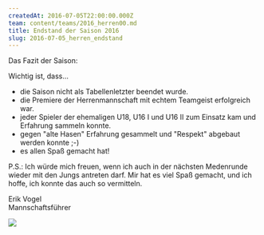 ```yaml
---
createdAt: 2016-07-05T22:00:00.000Z
team: content/teams/2016_herren00.md
title: Endstand der Saison 2016
slug: 2016-07-05_herren_endstand
---
```

Das Fazit der Saison:

Wichtig ist, dass...

- die Saison nicht als Tabellenletzter beendet wurde.
- die Premiere der Herrenmannschaft mit echtem Teamgeist erfolgreich war.
- jeder Spieler der ehemaligen U18, U16 I und U16 II zum Einsatz kam und Erfahrung sammeln konnte.
- gegen "alte Hasen" Erfahrung gesammelt und "Respekt" abgebaut werden konnte ;-)
- es allen Spaß gemacht hat!

P.S.: Ich würde mich freuen, wenn ich auch in der nächsten Medenrunde wieder mit den Jungs antreten darf.
Mir hat es viel Spaß gemacht, und ich hoffe, ich konnte das auch so vermitteln.

Erik Vogel  
Mannschaftsführer

![](/public/uploads/2016/herren_endstand.jpg)